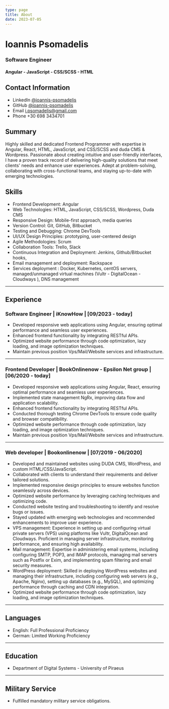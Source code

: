 ```yaml
---
type: page
title: About
date: 2023-07-05
---
```


# Ioannis Psomadelis

### Software Engineer

#### Angular - JavaScript - CSS/SCSS - HTML

##

## Contact Information

- LinkedIn [@ioannis-psomadelis](https://www.linkedin.com/in/ioannis-psomadelis/)
- GitHub [@ioannis-psomadelis](https://github.com/ioannis-psomadelis)
- Email i.psomadelis@gmail.com
- Phone +30 698 3434701

## Summary

Highly skilled and dedicated Frontend Programmer with expertise in Angular, React, HTML, JavaScript, and CSS/SCSS and duda CMS & Wordpress. Passionate about creating intuitive and user-friendly interfaces, I have a proven track record of delivering high-quality solutions that meet clients' needs and enhance user experiences. Adept at problem-solving, collaborating with cross-functional teams, and staying up-to-date with emerging technologies.

## Skills

- Frontend Development: Angular
- Web Technologies: HTML, JavaScript, CSS/SCSS, Wordpress, Duda CMS
- Responsive Design: Mobile-first approach, media queries
- Version Control: Git, GitHub, Bitbucket
- Testing and Debugging: Chrome DevTools
- UI/UX Design Principles: prototyping, user-centered design
- Agile Methodologies: Scrum
- Collaboration Tools: Trello, Slack
- Continuous Integration and Deployment: Jenkins, Github/Bitbucket hooks,
- Email management and deployment: Rackspace
- Services deployment : Docker, Kubernetes, centOS servers, managed/unmanaged virtual machines (Vultr - DigitalOcean - Cloudways ), DNS management

---

## Experience

### **Software Engineer | iKnowHow | \[09/2023 - today\]**

- Developed responsive web applications using Angular, ensuring optimal performance and seamless user experiences.
- Enhanced frontend functionality by integrating RESTful APIs.
- Optimized website performance through code optimization, lazy loading, and image optimization techniques.
- Maintain previous position Vps/Mail/Website services and infrastructure.

---

### **Frontend Developer | BookOnlinenow - Epsilon Net group | \[06/2020 - today]**

- Developed responsive web applications using Angular, React, ensuring optimal performance and seamless user experiences.
- Implemented state management NgRx, improving data flow and application scalability.
- Enhanced frontend functionality by integrating RESTful APIs.
- Conducted thorough testing Chrome DevTools to ensure code quality and browser compatibility.
- Optimized website performance through code optimization, lazy loading, and image optimization techniques.
- Maintain previous position Vps/Mail/Website services and infrastructure.

---

### **Web developer | Bookonlinenow | \[07/2019 - 06/2020\]**

- Developed and maintained websites using DUDA CMS, WordPress, and custom HTML/CSS/JavaScript.
- Collaborated with clients to understand their requirements and deliver tailored solutions.
- Implemented responsive design principles to ensure websites function seamlessly across devices.
- Optimized website performance by leveraging caching techniques and optimizing code.
- Conducted website testing and troubleshooting to identify and resolve bugs or issues.
- Stayed updated with emerging web technologies and recommended enhancements to improve user experience.
- VPS management: Experience in setting up and configuring virtual private servers (VPS) using platforms like Vultr, DigitalOcean and Cloudways. Proficient in managing server infrastructure, monitoring performance, and ensuring high availability.
- Mail management: Expertise in administering email systems, including configuring SMTP, POP3, and IMAP protocols, managing mail servers such as Postfix or Exim, and implementing spam filtering and email security measures.
- WordPress deployment: Skilled in deploying WordPress websites and managing their infrastructure, including configuring web servers (e.g., Apache, Nginx), setting up databases (e.g., MySQL), and optimizing performance through caching and CDN integration.
- Optimized website performance through code optimization, lazy loading, and image optimization techniques.

---

## Languages

- English: Full Professional Proficiency
- German: Limited Working Proficiency

---

## Education

- Department of Digital Systems - University of Piraeus

---

## Military Service

- Fulfilled mandatory military service obligations.
